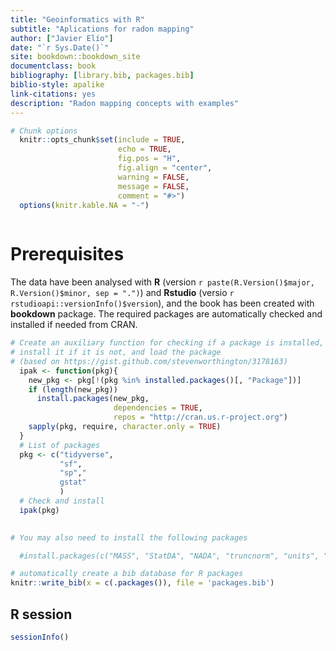 ```yaml
--- 
title: "Geoinformatics with R"
subtitle: "Aplications for radon mapping"
author: ["Javier Elío"]
date: "`r Sys.Date()`"
site: bookdown::bookdown_site
documentclass: book
bibliography: [library.bib, packages.bib]
biblio-style: apalike
link-citations: yes
description: "Radon mapping concepts with examples"
---
```


```r
# Chunk options 
  knitr::opts_chunk$set(include = TRUE,
                        echo = TRUE,
                        fig.pos = "H",
                        fig.align = "center",
                        warning = FALSE,
                        message = FALSE,
                        comment = "#>")
  options(knitr.kable.NA = "-")
  
```

# Prerequisites {-}

The data have been analysed with **R** (version `r paste(R.Version()$major, R.Version()$minor, sep = ".")`) and **Rstudio** (versio `r rstudioapi::versionInfo()$version`), and the book has been created with **bookdown** package. The required packages are automatically checked and installed if needed from CRAN.

```r

# Create an auxiliary function for checking if a package is installed,
# install it if it is not, and load the package
# (based on https://gist.github.com/stevenworthington/3178163) 
  ipak <- function(pkg){
    new_pkg <- pkg[!(pkg %in% installed.packages()[, "Package"])]
    if (length(new_pkg)) 
      install.packages(new_pkg,
                       dependencies = TRUE,
                       repos = "http://cran.us.r-project.org")
    sapply(pkg, require, character.only = TRUE)
  }
  # List of packages 
  pkg <- c("tidyverse",
           "sf", 
           "sp","
           gstat"
           )
  # Check and install
  ipak(pkg)
  
```

```r

# You may also need to install the following packages

  #install.packages(c("MASS", "StatDA", "NADA", "truncnorm", "units", "leaflet", "ggspatial", "gridExtra", "rgdal"))

```

```r

# automatically create a bib database for R packages
knitr::write_bib(x = c(.packages()), file = 'packages.bib')

```

## R session {-}

```r
sessionInfo()
```
